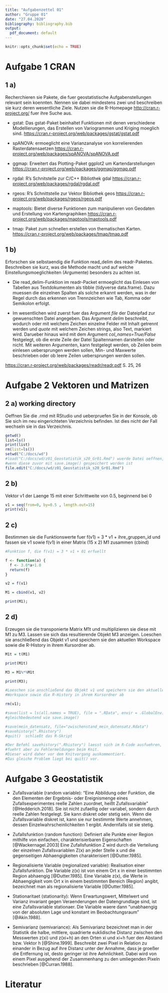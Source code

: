 ---
title: "Aufgabenzettel 01"
author: "Gruppe 01"
date: "27.04.2020"
bibliography: bibliography.bib
output:
  pdf_document: default
---

```{r setup, include=FALSE}
knitr::opts_chunk$set(echo = TRUE)
```

# Aufgabe 1 CRAN

## 1 a)

Recherchieren sie Pakete, die fuer geostatistische Aufgabenstellungen relevant sein koennten.
Nennen sie dabei mindestens zwei und beschreiben sie kurz deren wesentliche Ziele.
Nutzen sie die R-Homepage <http://cran.r-project.org/> fuer ihre Suche aus.

- gstat: Das gstat-Paket beinhaltet Funktionen mit denen verschiedene Modellierungen, das Erstellen von Variogrammen und Kriging moeglich sind.
  <https://cran.r-project.org/web/packages/gstat/gstat.pdf>

- spANOVA: ermoeglicht eine Varianzanalyse von korrelierenden Rasterdatensaetzen
  <https://cran.r-project.org/web/packages/spANOVA/spANOVA.pdf>

- ggmap: Erweitert das Plotting-Paket ggplot2 um Kartendarstellungen
  <https://cran.r-project.org/web/packages/ggmap/ggmap.pdf>
  
- rgdal: R’s Schnitstelle zur C/C++ Bibliothek gdal
  <https://cran.r-project.org/web/packages/rgdal/rgdal.pdf>

- rgeos: R’s Schnittstelle zur Vektor Bibliothek geos
  <https://cran.r-project.org/web/packages/rgeos/rgeos.pdf>

- maptools: Bietet diverse Funktionen zum manipulieren von Geodaten und Erstellung von Kartengraphiken
  <https://cran.r-project.org/web/packages/maptools/maptools.pdf>

- tmap: Paket zum schnellen erstellen von thematischen Karten.
  <https://cran.r-project.org/web/packages/tmap/tmap.pdf>


## 1 b) 

Erforschen sie selbstaendig die Funktion read_delim des readr-Paketes. Beschreiben sie kurz, was die Methode macht und auf welche Einstellungsmoeglichkeiten (Argumente) besonders zu achten ist.

- Die read_delim-Funktion im readr-Packet ermoeglicht das Einlesen von Tabellen aus
  Textdokumenten als tibble (tidyverse data.frame).
  Dazu muessen die einzelnen Spalten als solche erkannt werden,
  was in der Regel durch das erkennen von Trennzeichen wie Tab, Komma oder Semikolon erfolgt.

- Im wesentlichen wird zuerst fuer das Argument *file* der Dateipfad zur gewuenschten Datei angegeben. 
  Das Argument *delim* beschreibt, wodurch oder mit welchem Zeichen einzelne Felder mit Inhalt getrennt werden und *quote* mit welchem Zeichen strings, also Text, markiert wird. 
  Darueber hinaus wird mit dem Argument *col_names=True/False* festgelegt, ob die erste Zeile der Datei Spaltennamen darstellen oder nicht. Mit weiteren Argumenten, kann festgelegt werden, ob Zeilen beim einlesen uebersprungen werden sollen, Min- und Maxwerte beschrieben oder ob leere Zeilen uebersprungen werden sollen.

<https://cran.r-project.org/web/packages/readr/readr.pdf> S. 25, 26



# Aufgabe 2 Vektoren und Matrizen

## 2 a) working directory

Oeffnen Sie die .rmd mit RStudio und ueberpruefen Sie in der Konsole, 
ob Sie sich im neu eingerichteten Verzeichnis befinden. 
Ist dies nicht der Fall wechseln sie in das Verzeichnis.

```{r}

getwd()
list=ls()
print(list)
rm(list=ls())
setwd("C:/docs/wd")
#load("C:/docs/wd/z01_Geostatistik_s20_Gr01.Rmd") wuerde Datei oeffnen, 
#wenn diese zuvor mit save.image() gespeichert worden ist
file.edit("C:/docs/wd/z01_Geostatistik_s20_Gr01.Rmd")

```


## 2 b) 

Vektor v1 der Laenge 15 mit einer Schrittweite von 0.5, beginnend bei 0 

```{r}
v1 = seq(from=0, by=0.5 , length.out=15)
print(v1);
```

## 2 c)

Bestimmen sie die Funktionswerte fuer f(v1) = 3 * v1 + ihre_gruppen_id
und fassen sie v1 sowie f(v1) in einer Matrix (15 x 2) M1 zusammen (cbind)

```{r}
#Funktion f, die f(v1) = 3 * v1 + 01 erfuellt

f <- function(a) {
  f <- 3.0*a+1.0
  return(f)
}

v2 = f(v1)

M1 = cbind(v1, v2)

print(M1);

```


## 2 d)

Erzeugen sie die transponierte Matrix M1t und multiplizieren sie diese
mit M1 zu M3. Lassen sie sich das resultierende Objekt M3 anzeigen.
Loeschen sie anschließend das Objekt v1 und speichern sie den aktuellen
Workspace sowie die R-History in ihrem Kursordner ab.

```{r}

M1t = t(M1)

print(M1t)

M3 = M1%*%M1t

print(M3);

#Loeschen sie anschließend das Objekt v1 und speichern sie den aktuellen
#Workspace sowie die R-History in ihrem Kursordner ab

rm(v1);

#save(list = ls(all.names = TRUE), file = ".RData", envir = .GlobalEnv)
#gleichbedeutend wie save.image()

#save(mein_datensatz, file="zwischenstand_mein_datensatz.Rdata")
#savehistory(".Rhistory")
#quit()  schließt das R-Skript

#Der Befehl savehistory(".Rhistory") laesst sich im R-Code ausfuehren,
#fuehrt aber zu Fehlermeldungen beim Knit.
#Dieser wird daher vor dem Knitvorgang auskommentiert. 
#Das gleiche Problem liegt bei quit() vor. 

```



# Aufgabe 3 Geostatistik

- Zufallsvariable (random variable):
   "Eine Abbildung oder Funktion, die den Elementen der Ergebnis- oder Ereignismenge eines Zufallsexperimentes reelle Zahlen zuordnet,
   heißt Zufallsvariable" [@Hedderich.2018]. Sie ist nicht zufaellig oder variabel, sondern durch reelle Zahlen festgelegt.
   Sie kann diskret oder stetig sein. Wenn die Zufallsvariable diskret ist, kann sie nur bestimmte Werte annehmen, 
   dessen Einzelwahrscheinlichkeiten 1 ergibt. Andernfalls ist sie stetig.
   
- Zufallsfunktion (random function): 
  Definiert alle Punkte einer Region mithilfe von einfachen, charakterisierbaren Eigenschaften [@Wackernagel.2003]
  Eine Zufallsfunktion Z wird durch die Verteilung der einzelnen Zufallsvariablen Z(x) an jeder Stelle x und die gegenseitigen
  Abhaengigkeiten charakterisiert [@Dutter.1985].
   
- Regionalisierte Variable (regionalized variable):
  Realisation einer Zufallsfunktion. Die Variable z(x) ist von einem Ort x in einer bestimmten Region abhaengig [@Dutter.1985].
  Eine Variable z(x), die Werte in Abhaengigkeit vom Ort x in einem bestimmten Bereich (Region) angibt, 
  bezeichnet man als regionalisierte Variable [@Dutter.1985].

- Stationaritaet (stationarity):
  Wenn Erwartungswert, Mittelwert und Varianz invariant gegen Veraenderungen der Datengrundlage sind,
  ist eine Zufallsvariable stationaer. Die Variable waere dann "unabhaengig von der absoluten Lage und konstant im Beobachtungsraum" [@Akin.1988].

- Semivarianz (semivariance): 
  Als Semivarianz bezeichnet man in der Statistik die halbe, mittlere, quadrierte euklidische Distanz zwischen den Messwerten z(xi) und
  z(xi+h) an den Orten xi und xi+h fuer den Abstand bzw. Vektor h [@Shine.1999].
  Beschreibt zwei Pixel in Relation zu einander in Bezug auf ihre Distanz unter der Annahme,
  dass je groeßer die Entfernung ist, desto geringer ist ihre Aehnlichkeit. 
  Dabei wird von einem Pixel ausgehend der Zusammenhang zu den umliegenden Pixeln beschrieben [@Curran.1988].
  

# Literatur

